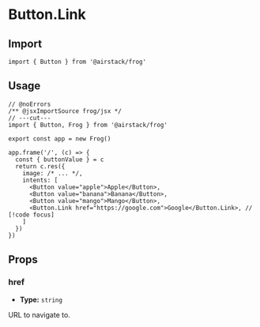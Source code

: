 # Button.Link

## Import

```tsx twoslash
import { Button } from '@airstack/frog'
```

## Usage

```tsx twoslash
// @noErrors
/** @jsxImportSource frog/jsx */
// ---cut---
import { Button, Frog } from '@airstack/frog'

export const app = new Frog()

app.frame('/', (c) => {
  const { buttonValue } = c
  return c.res({
    image: /* ... */,
    intents: [
      <Button value="apple">Apple</Button>,
      <Button value="banana">Banana</Button>,
      <Button value="mango">Mango</Button>,
      <Button.Link href="https://google.com">Google</Button.Link>, // [!code focus]
    ]
  })
})
```

## Props

### href

- **Type:** `string`

URL to navigate to.
